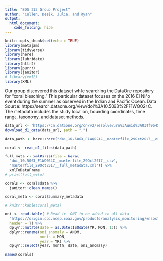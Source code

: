 ```yaml
---
title: "EDS 213 Group Project"
author: "Cullen, Desik, Julia, and Ryan"
output: 
  html_document:
    code_folding: hide
---
```


```r
knitr::opts_chunk$set(echo = TRUE)
library(metajam)
library(tidyverse)
library(here)
library(lubridate)
library(httr2)
library(purrr)
library(janitor)
# library(xml2)
library(XML)
```

Our group discovered this dataset while searching the DataOne repository for “coral bleaching.” This particular dataset focuses on the 2016 El Niño event during the summer as observed in the Indian and Pacific Ocean. Data Source: https://search.dataone.org/view/doi%3A10.5063%2FF1WQ024C. The metadata includes the study location, bounding coordinates, time range, taxonomy, and dataset methods. 

```r
data_url <- "https://cn.dataone.org/cn/v2/resolve/urn%3Auuid%3A038f9645-39fd-42c7-ac4e-8c78f68f72dc"
download_d1_data(data_url, path = ".")
```

```r
data_path <- here::here("doi_10.5063_F1WQ024C__masterfile_29Oct2017__csv")
```

```r
coral <- read_d1_files(data_path)
```

```r
full_meta <- xmlParse(file = here(
  "doi_10.5063_F1WQ024C__masterfile_29Oct2017__csv", 
  "masterfile_29Oct2017__full_metadata.xml")) %>% 
  xmlToDataFrame
# print(full_meta)
```

```r
corals <- coral$data %>% 
  janitor::clean_names()

coral_meta <- coral$summary_metadata
```

```r
# knitr::kable(coral_meta)
```

```r
oni <- read.table( # Read in  ONI to be added to all data
  "https://origin.cpc.ncep.noaa.gov/products/analysis_monitoring/ensostuff/detrend.nino34.ascii.txt",
  header = T) %>%
  dplyr::mutate(date = as.Date(ISOdate(YR, MON, 1))) %>%
  dplyr::rename(oni_anomaly = ANOM,
                month = MON,
                year = YR) %>% 
  dplyr::select(year, month, date, oni_anomaly)
```

```r
names(corals)
```


